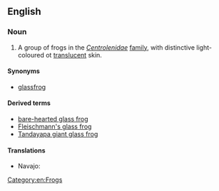 ==English==
{{wikipedia}}

===Noun===
{{en-noun|sg=[[glass]] [[frog]]}}

# A group of frogs in the ''[[Centrolenidae]]'' [[family]], with distinctive light-coloured ot [[translucent]] skin.

====Synonyms====
* [[glassfrog]]

====Derived terms====
* [[bare-hearted glass frog]]
* [[Fleischmann's glass frog]]
* [[Tandayapa giant glass frog]]

====Translations====
*Navajo: {{tø|nv|chʼał niłtólí}}

[[Category:en:Frogs]]